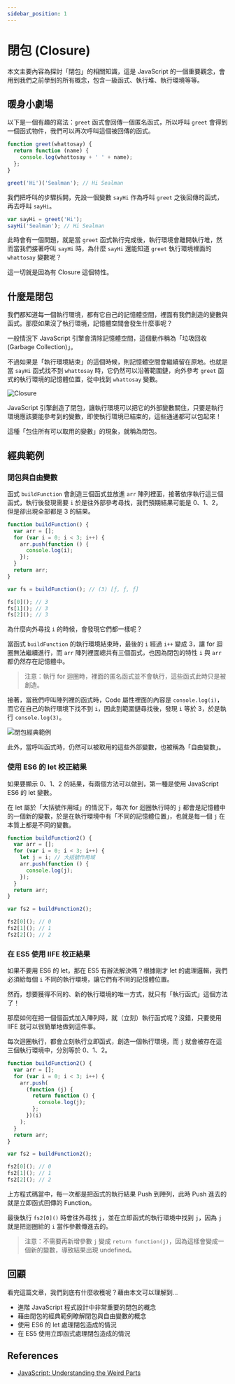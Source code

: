 ```yaml
---
sidebar_position: 1
---
```


# 閉包 (Closure)

本文主要內容為探討「閉包」的相關知識，這是 JavaScript 的一個重要觀念，會用到我們之前學到的所有概念，包含一級函式、執行堆、執行環境等等。

## 暖身小劇場

以下是一個有趣的寫法：`greet` 函式會回傳一個匿名函式，所以呼叫 `greet` 會得到一個函式物件，我們可以再次呼叫這個被回傳的函式。

```javascript
function greet(whattosay) {
  return function (name) {
    console.log(whattosay + ' ' + name);
  };
}

greet('Hi')('Sealman'); // Hi Sealman
```

我們把呼叫的步驟拆開，先設一個變數 `sayHi` 作為呼叫 `greet` 之後回傳的函式，再去呼叫 `sayHi`。

```javascript
var sayHi = greet('Hi');
sayHi('Sealman'); // Hi Sealman
```

此時會有一個問題，就是當 `greet` 函式執行完成後，執行環境會離開執行堆，然而當我們接著呼叫 `sayHi` 時，為什麼 `sayHi` 還能知道 `greet` 執行環境裡面的 `whattosay` 變數呢？

這一切就是因為有 Closure 這個特性。

## 什麼是閉包

我們都知道每一個執行環境，都有它自己的記憶體空間，裡面有我們創造的變數與函式。那麼如果沒了執行環境，記憶體空間會發生什麼事呢？

一般情況下 JavaScript 引擎會清除記憶體空間，這個動作稱為「垃圾回收 (Garbage Collection)」。

不過如果是「執行環境結束」的這個時候，則記憶體空間會繼續留在原地。也就是當 `sayHi` 函式找不到 `whattosay` 時，它仍然可以沿著範圍鏈，向外參考 `greet` 函式的執行環境的記憶體位置，從中找到 `whattosay` 變數。

![Closure](https://i.imgur.com/Gzh9dVd.png)

JavaScript 引擎創造了閉包，讓執行環境可以把它的外部變數關住，只要是執行環境應該要能參考到的變數，即使執行環境已結束的，這些通通都可以包起來！

這種「包住所有可以取用的變數」的現象，就稱為閉包。

## 經典範例

### 閉包與自由變數

函式 `buildFunction` 會創造三個函式並放進 `arr` 陣列裡面，接著依序執行這三個函式，執行後發現需要 `i` 於是往外部參考尋找，我們預期結果可能是 0、1、2，但是卻出現全部都是 3 的結果。

```javascript
function buildFunction() {
  var arr = [];
  for (var i = 0; i < 3; i++) {
    arr.push(function () {
      console.log(i);
    });
  }
  return arr;
}

var fs = buildFunction(); // (3) [ƒ, ƒ, ƒ]

fs[0](); // 3
fs[1](); // 3
fs[2](); // 3
```

為什麼向外尋找 `i` 的時候，會發現它們都一樣呢？

當函式 `buildFunction` 的執行環境結束時，最後的 `i` 經過 `i++` 變成 3，讓 for 迴圈無法繼續進行，而 `arr` 陣列裡面總共有三個函式，也因為閉包的特性 `i` 與 `arr` 都仍然存在記憶體中。

> 注意：執行 for 迴圈時，裡面的匿名函式並不會執行，這些函式此時只是被創造。

接著，當我們呼叫陣列裡的函式時，Code 屬性裡面的內容是 `console.log(i)`，而它在自己的執行環境下找不到 `i`，因此到範圍鏈尋找後，發現 `i` 等於 3，於是執行 `console.log(3)`。

![閉包經典範例](https://i.imgur.com/W3ra8nD.png)

此外，當呼叫函式時，仍然可以被取用的這些外部變數，也被稱為「自由變數」。

### 使用 ES6 的 let 校正結果

如果要顯示 0、1、2 的結果，有兩個方法可以做到，第一種是使用 JavaScript ES6 的 let 變數。

在 let 屬於「大括號作用域」的情況下，每次 for 迴圈執行時的 `j` 都會是記憶體中的一個新的變數，於是在執行環境中有「不同的記憶體位置」，也就是每一個 `j` 在本質上都是不同的變數。

```javascript
function buildFunction2() {
  var arr = [];
  for (var i = 0; i < 3; i++) {
    let j = i; // 大括號作用域
    arr.push(function () {
      console.log(j);
    });
  }
  return arr;
}

var fs2 = buildFunction2();

fs2[0](); // 0
fs2[1](); // 1
fs2[2](); // 2
```

### 在 ES5 使用 IIFE 校正結果

如果不要用 ES6 的 let，那在 ES5 有辦法解決嗎？根據剛才 let 的處理邏輯，我們必須給每個 `i` 不同的執行環境，讓它們有不同的記憶體位置。

然而，想要獲得不同的、新的執行環境的唯一方式，就只有「執行函式」這個方法了！

那麼如何在把一個個函式加入陣列時，就（立刻）執行函式呢？沒錯，只要使用 IIFE 就可以很簡單地做到這件事。

每次迴圈執行，都會立刻執行立即函式，創造一個執行環境，而 `j` 就會被存在這三個執行環境中，分別等於 0、1、2。

```javascript
function buildFunction2() {
  var arr = [];
  for (var i = 0; i < 3; i++) {
    arr.push(
      (function (j) {
        return function () {
          console.log(j);
        };
      })(i)
    );
  }
  return arr;
}

var fs2 = buildFunction2();

fs2[0](); // 0
fs2[1](); // 1
fs2[2](); // 2
```

上方程式碼當中，每一次都是把函式的執行結果 Push 到陣列，此時 Push 進去的就是立即函式回傳的 Function。

最後執行 `fs2[0]()` 時會往外尋找 `j`，並在立即函式的執行環境中找到 `j`，因為 `j` 就是把迴圈給的 `i` 當作參數傳進去的。

> 注意：不需要再新增參數 `j` 變成 `return function(j)`，因為這樣會變成一個新的變數，導致結果出現 undefined。

## 回顧

看完這篇文章，我們到底有什麼收穫呢？藉由本文可以理解到…

- 進階 JavaScript 程式設計中非常重要的閉包的概念
- 藉由閉包的經典範例瞭解閉包與自由變數的概念
- 使用 ES6 的 let 處理閉包造成的情況
- 在 ES5 使用立即函式處理閉包造成的情況

## References

- [JavaScript: Understanding the Weird Parts](https://www.udemy.com/course/understand-javascript/)
